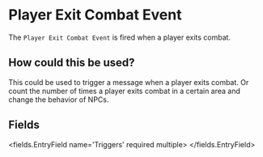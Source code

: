 
# Player Exit Combat Event 

The `Player Exit Combat Event` is fired when a player exits combat.

## How could this be used?

This could be used to trigger a message when a player exits combat. Or count the number of times a player exits combat in a certain area and change the behavior of NPCs.


## Fields

<fields.EntryField name='Triggers' required multiple>
</fields.EntryField>
